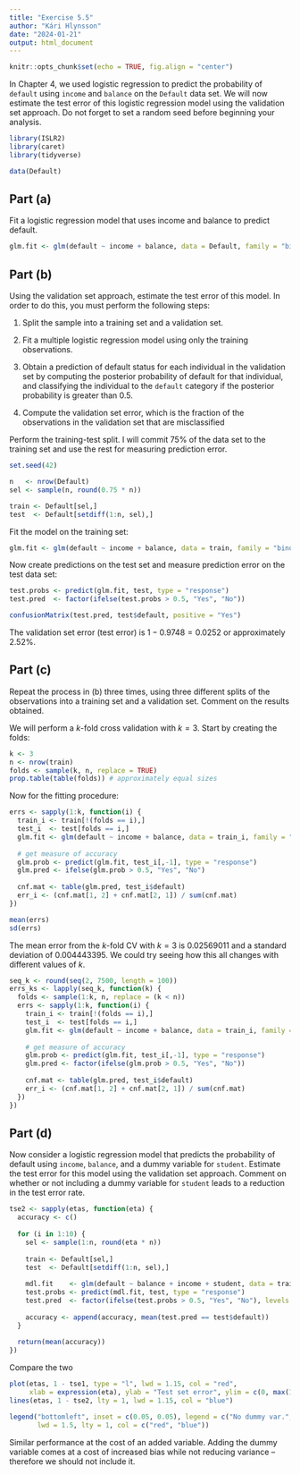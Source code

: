```yaml
---
title: "Exercise 5.5"
author: "Kári Hlynsson"
date: "2024-01-21"
output: html_document
---
```


```r
knitr::opts_chunk$set(echo = TRUE, fig.align = "center")
```

In Chapter 4, we used logistic regression to predict the probability of `default` using `income` and `balance` on the `Default` data set. We will now estimate the test error of this logistic regression model using the validation set approach. Do not forget to set a random seed before beginning your analysis.

```r
library(ISLR2)
library(caret)
library(tidyverse)

data(Default)
```

## Part (a)

Fit a logistic regression model that uses income and balance to predict default.

```r
glm.fit <- glm(default ~ income + balance, data = Default, family = "binomial")
```

## Part (b)

Using the validation set approach, estimate the test error of this model. In order to do this, you must perform the following steps:

1.  Split the sample into a training set and a validation set.

2.  Fit a multiple logistic regression model using only the training observations.

3.  Obtain a prediction of default status for each individual in the validation set by computing the posterior probability of default for that individual, and classifying the individual to the `default` category if the posterior probability is greater than 0.5.

4.  Compute the validation set error, which is the fraction of the observations in the validation set that are misclassified

Perform the training-test split. I will commit 75% of the data set to the training set and use the rest for measuring prediction error.

```r
set.seed(42)

n   <- nrow(Default)
sel <- sample(n, round(0.75 * n))

train <- Default[sel,]
test  <- Default[setdiff(1:n, sel),]
```

Fit the model on the training set:

```r
glm.fit <- glm(default ~ income + balance, data = train, family = "binomial")
```

Now create predictions on the test set and measure prediction error on the test data set:

```r
test.probs <- predict(glm.fit, test, type = "response")
test.pred  <- factor(ifelse(test.probs > 0.5, "Yes", "No"))

confusionMatrix(test.pred, test$default, positive = "Yes")
```

The validation set error (test error) is $1 - 0.9748 = 0.0252$ or approximately $2.52\%$.

## Part (c)

Repeat the process in (b) three times, using three different splits of the observations into a training set and a validation set. Comment on the results obtained.

We will perform a $k$-fold cross validation with $k = 3$. Start by creating the folds:

```r
k <- 3
n <- nrow(train)
folds <- sample(k, n, replace = TRUE)
prop.table(table(folds)) # approximately equal sizes
```

Now for the fitting procedure:

```r
errs <- sapply(1:k, function(i) {
  train_i <- train[!(folds == i),]
  test_i  <- test[folds == i,]
  glm.fit <- glm(default ~ income + balance, data = train_i, family = "binomial")
  
  # get measure of accuracy
  glm.prob <- predict(glm.fit, test_i[,-1], type = "response")
  glm.pred <- ifelse(glm.prob > 0.5, "Yes", "No")
  
  cnf.mat <- table(glm.pred, test_i$default)
  err_i <- (cnf.mat[1, 2] + cnf.mat[2, 1]) / sum(cnf.mat)
})
```

```r
mean(errs)
sd(errs)
```

The mean error from the $k$-fold CV with $k = 3$ is 0.02569011 and a standard deviation of 0.004443395. We could try seeing how this all changes with different values of $k$.

```r
seq_k <- round(seq(2, 7500, length = 100))
errs_ks <- lapply(seq_k, function(k) {
  folds <- sample(1:k, n, replace = (k < n))
  errs <- sapply(1:k, function(i) {
    train_i <- train[!(folds == i),]
    test_i  <- test[folds == i,]
    glm.fit <- glm(default ~ income + balance, data = train_i, family = "binomial")
    
    # get measure of accuracy
    glm.prob <- predict(glm.fit, test_i[,-1], type = "response")
    glm.pred <- factor(ifelse(glm.prob > 0.5, "Yes", "No"))
    
    cnf.mat <- table(glm.pred, test_i$default)
    err_i <- (cnf.mat[1, 2] + cnf.mat[2, 1]) / sum(cnf.mat)
  })
})
```

## Part (d)

Now consider a logistic regression model that predicts the probability of default using `income`, `balance`, and a dummy variable for `student`. Estimate the test error for this model using the validation set approach. Comment on whether or not including a dummy variable for `student` leads to a reduction in the test error rate.

```r
tse2 <- sapply(etas, function(eta) {
  accuracy <- c()
  
  for (i in 1:10) {
    sel <- sample(1:n, round(eta * n))
    
    train <- Default[sel,]
    test  <- Default[setdiff(1:n, sel),]
    
    mdl.fit    <- glm(default ~ balance + income + student, data = train, family = "binomial")
    test.probs <- predict(mdl.fit, test, type = "response")
    test.pred  <- factor(ifelse(test.probs > 0.5, "Yes", "No"), levels = c("No", "Yes"))
    
    accuracy <- append(accuracy, mean(test.pred == test$default))
  }
    
  return(mean(accuracy))
})
```

Compare the two

```r
plot(etas, 1 - tse1, type = "l", lwd = 1.15, col = "red",
     xlab = expression(eta), ylab = "Test set error", ylim = c(0, max(1 - tse1, 1 - tse2)))
lines(etas, 1 - tse2, lty = 1, lwd = 1.15, col = "blue")

legend("bottomleft", inset = c(0.05, 0.05), legend = c("No dummy var.", "With dummy var."),
       lwd = 1.5, lty = 1, col = c("red", "blue"))
```

Similar performance at the cost of an added variable. Adding the dummy variable comes at a cost of increased bias while not reducing variance -- therefore we should not include it.
